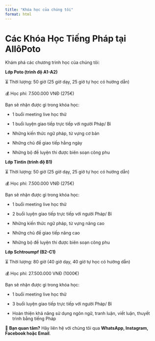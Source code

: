 ```yaml
---
title: "Khóa học của chúng tôi"
format: html
---
```


# Các Khóa Học Tiếng Pháp tại AllôPoto

Khám phá các chương trình học của chúng tôi:

**Lớp Poto (trình độ A1-A2)**

⏳ Thời lượng: 50 giờ (25 giờ dạy, 25 giờ tự học có hướng dẫn)

💰 Học phí: 7.500.000 VNĐ (275€)

Bạn sẽ nhận được gì trong khóa học:

-   1 buổi meeting live học thử

-   1 buổi luyện giao tiếp trực tiếp với người Pháp/ Bỉ

-   Những kiến thức ngữ pháp, từ vựng cơ bản

-   Những chủ đề giao tiếp hằng ngày

-   Những bộ đề luyện thi được biên soạn công phu

**Lớp Tintin (trình độ B1)**

⏳ Thời lượng: 50 giờ (25 giờ dạy, 25 giờ tự học có hướng dẫn)

💰 Học phí: 7.500.000 VNĐ (275€)

Bạn sẽ nhận được gì trong khóa học:

-   1 buổi meeting live học thử

-   2 buổi luyện giao tiếp trực tiếp với người Pháp/ Bỉ

-   Những kiến thức ngữ pháp, từ vựng nâng cao

-   Những chủ đề giao tiếp nâng cao

-   Những bộ đề luyện thi được biên soạn công phu

**Lớp Schtroumpf (B2-C1)**

⏳ Thời lượng: 80 giờ (40 giờ dạy, 40 giờ tự học có hướng dẫn)

💰 Học phí: 27.500.000 VNĐ (1000€)

Bạn sẽ nhận được gì trong khóa học:

-   1 buổi meeting live học thử

-   3 buổi luyện giao tiếp trực tiếp với người Pháp/ Bỉ

<!-- -->

-   Hoàn thiện khả năng sử dụng ngôn ngữ, tranh luận, viết luận, thuyết trình bằng tiếng Pháp

📝 **Bạn quan tâm?** Hãy liên hệ với chúng tôi qua **WhatsApp, Instagram, Facebook hoặc Email**.
